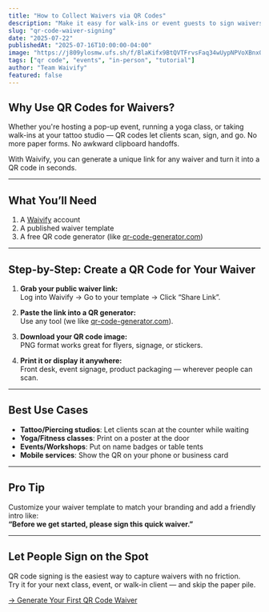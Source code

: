 ```yaml
---
title: "How to Collect Waivers via QR Codes"
description: "Make it easy for walk-ins or event guests to sign waivers on the spot using scannable QR codes."
slug: "qr-code-waiver-signing"
date: "2025-07-22"
publishedAt: "2025-07-16T10:00:00-04:00"
image: "https://j809ylosmw.ufs.sh/f/BlaKifx9BtQVTFrvsFaq34wUypNPVoXBnxQTKc8eklbYIGiD"
tags: ["qr code", "events", "in-person", "tutorial"]
author: "Team Waivify"
featured: false
---
```


## Why Use QR Codes for Waivers?

Whether you're hosting a pop-up event, running a yoga class, or taking walk-ins at your tattoo studio — QR codes let clients scan, sign, and go. No more paper forms. No awkward clipboard handoffs.

With Waivify, you can generate a unique link for any waiver and turn it into a QR code in seconds.

---

## What You’ll Need

1. A [Waivify](https://waivify.com) account
2. A published waiver template
3. A free QR code generator (like [qr-code-generator.com](https://www.qr-code-generator.com/))

---

## Step-by-Step: Create a QR Code for Your Waiver

1. **Grab your public waiver link:**  
   Log into Waivify → Go to your template → Click “Share Link”.

2. **Paste the link into a QR generator:**  
   Use any tool (we like [qr-code-generator.com](https://www.qr-code-generator.com/)).

3. **Download your QR code image:**  
   PNG format works great for flyers, signage, or stickers.

4. **Print it or display it anywhere:**  
   Front desk, event signage, product packaging — wherever people can scan.

---

## Best Use Cases

- **Tattoo/Piercing studios**: Let clients scan at the counter while waiting
- **Yoga/Fitness classes**: Print on a poster at the door
- **Events/Workshops**: Put on name badges or table tents
- **Mobile services**: Show the QR on your phone or business card

---

## Pro Tip

Customize your waiver template to match your branding and add a friendly intro like:  
**“Before we get started, please sign this quick waiver.”**

---

## Let People Sign on the Spot

QR code signing is the easiest way to capture waivers with no friction.  
Try it for your next class, event, or walk-in client — and skip the paper pile.

[→ Generate Your First QR Code Waiver](https://waivify.com)
